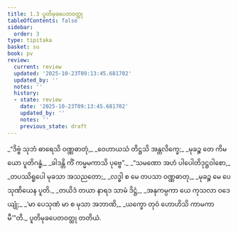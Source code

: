 ```yaml
---
title: 1.3 ပူတိမုခပေတဝတ္ထု
tableOfContents: false
sidebar:
  order: 3
type: tipitaka
basket: su
book: pv
review:
  current: review
  updated: '2025-10-23T09:13:45.681702'
  updated_by: ''
  notes: ''
  history:
  - state: review
    date: '2025-10-23T09:13:45.681702'
    updated_by: ''
    notes: ''
    previous_state: draft
---
```



<ReviewStatus review={frontmatter.review} showDetails={true} />

<HypothesisAnnotation frontmatter={frontmatter} />

<DynamicBreadcrumb />

<Division number="7" book="pv" e="ch" v="19" p="128">

<Paragraph number="10" type="verses" book="pv">
_“ဒိဗ္ဗံ သုဘံ ဓာရေသိ ဝဏ္ဏဓာတုံ,_  
_ဝေဟာယသံ တိဋ္ဌသိ အန္တလိက္ခေ;_  
_မုခဉ္စ တေ ကိမယော ပူတိဂန္ဓံ,_  
_ခါဒန္တိ ကိံ ကမ္မမကာသိ ပုဗ္ဗေ”._  

</Paragraph>

</Division>
<Division number="8" book="pv" e="ch" v="19" p="128">

<Paragraph number="11" type="verses" book="pv">
_“သမဏော အဟံ ပါပေါတိဒုဋ္ဌဝါစော,_  
_တပဿိရူပေါ မုခသာ အသညတော;_  
_လဒ္ဓါ စ မေ တပသာ ဝဏ္ဏဓာတု,_  
_မုခဉ္စ မေ ပေသုဏိယေန ပူတိ._  

</Paragraph>

</Division>
<Division number="9" book="pv" e="ch" v="19" p="128">

<Paragraph number="12" type="verses" book="pv">
_တယိဒံ တယာ နာရဒ သာမံ ဒိဋ္ဌံ,_  
_အနုကမ္ပကာ ယေ ကုသလာ ဝဒေယျုံ;_  
_‘မာ ပေသုဏံ မာ စ မုသာ အဘာဏိ,_  
_ယက္ခော တုဝံ ဟောဟိသိ ကာမကာမီ’”တိ._  


</Paragraph>
</Division>

<Paragraph number="13" type="center" book="pv">
ပူတိမုခပေတဝတ္ထု တတိယံ.
</Paragraph>